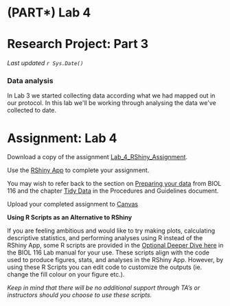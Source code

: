 # (PART\*) Lab 4 {-}

# Research Project: Part 3 {-}

*Last updated `r Sys.Date()`*

### Data analysis {-}

In Lab 3 we started collecting data according what we had mapped out in our protocol. In this lab we\'ll be working through analysing the data we\'ve collected to date.

# Assignment: Lab 4 {-}

Download a copy of the assignment [Lab_4_RShiny_Assignment](https://osf.io/download/j72q9). 

Use the [RShiny App](https://openscience.ok.ubc.ca/shiny/BIOL-116/) to complete your assignment.

You may wish to refer back to the section on [Preparing your data](https://ubco-biology.github.io/BIOL-116-Lab-Manual/preparing-your-data.html) from BIOL 116 and the chapter [Tidy Data](https://ubco-biology.github.io/Procedures-and-Guidelines/tidy-data.html) in the Procedures and Guidelines document.

Upload your completed assignment to [Canvas](https://canvas.ubc.ca/)

<div class="advanced">

**Using R Scripts as an Alternative to RShiny**

If you are feeling ambitious and would like to try making plots, calculating descriptive statistics, and performing analyses using R instead of the RShiny App, some R scripts are provided in the [Optional Deeper Dive here](https://ubco-biology.github.io/BIOL-116-Lab-Manual/lab-7-activity.html) in the BIOL 116 Lab manual for your use. These scripts align with the code used to produce figures, stats, and analyses in the RShiny App. However, by using these R Scripts you can edit code to customize the outputs (ie. change the fill colour on your figure etc.). 

*Keep in mind that there will be no additional support through TA's or instructors should you choose to use these scripts.* 
</div>